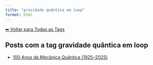 ```yaml
---
title: "gravidade quântica em loop"
format: html
---
```


[⬅ Voltar para Todas as Tags](../tags.qmd)

## Posts com a tag **gravidade quântica em loop**

- [100 Anos da Mecânica Quântica (1925–2025)](/posts/fisica/100-anos-mecanica-quantica.html)
